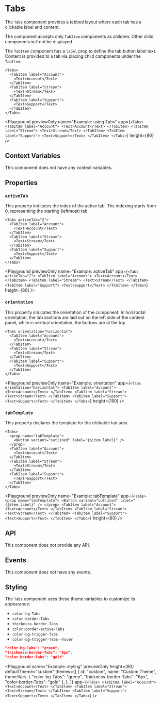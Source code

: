 # Tabs

The `Tabs` component provides a tabbed layout where each tab has a clickable label and content.

The component accepts only `TabItem` components as children.
Other child components will not be displayed.

The `TabItem` component has a `label` prop to define the tab button label text.
Content is provided to a tab via placing child components under the `TabItem`.

```ueml copy
<Tabs>
  <TabItem label="Account">
    <Text>Account</Text>
  </TabItem>
  <TabItem label="Stream">
    <Text>Stream</Text>
  </TabItem>
  <TabItem label="Support">
    <Text>Support</Text>
  </TabItem>
</Tabs>
```

<Playground
  previewOnly
  name="Example: using Tabs"
  app={`
  <Tabs>
    <TabItem label="Account">
      <Text>Account</Text>
    </TabItem>
    <TabItem label="Stream">
      <Text>Stream</Text>
    </TabItem>
    <TabItem label="Support">
      <Text>Support</Text>
    </TabItem>
  </Tabs>
  `}
  height={80}
/>

## Context Variables

This component does not have any context variables.

## Properties

### `activeTab`

This property indicates the index of the active tab. The indexing starts from 0, representing the starting (leftmost) tab.

```ueml copy /activeTab="2"/
<Tabs activeTab="2">
  <TabItem label="Account">
    <Text>Account</Text>
  </TabItem>
  <TabItem label="Stream">
    <Text>Stream</Text>
  </TabItem>
  <TabItem label="Support">
    <Text>Support</Text>
  </TabItem>
</Tabs>
```

<Playground
  previewOnly
  name="Example: activeTab"
  app={`
  <Tabs activeTab="2">
    <TabItem label="Account">
      <Text>Account</Text>
    </TabItem>
    <TabItem label="Stream">
      <Text>Stream</Text>
    </TabItem>
    <TabItem label="Support">
      <Text>Support</Text>
    </TabItem>
  </Tabs>
  `}
  height={80}
/>

### `orientation`

This property indicates the orientation of the component. In horizontal orientation, the tab sections are laid out on the left side of the content panel, while in vertical orientation, the buttons are at the top.

```ueml copy /orientation="horizontal"/
<Tabs orientation="horizontal">
  <TabItem label="Account">
    <Text>Account</Text>
  </TabItem>
  <TabItem label="Stream">
    <Text>Stream</Text>
  </TabItem>
  <TabItem label="Support">
    <Text>Support</Text>
  </TabItem>
</Tabs>
```

<Playground
  previewOnly
  name="Example: orientation"
  app={`
  <Tabs orientation="horizontal">
    <TabItem label="Account">
      <Text>Account</Text>
    </TabItem>
    <TabItem label="Stream">
      <Text>Stream</Text>
    </TabItem>
    <TabItem label="Support">
      <Text>Support</Text>
    </TabItem>
  </Tabs>
  `}
  height={160}
/>

### `tabTemplate`

This property declares the template for the clickable tab area.

```ueml copy {2-4}
<Tabs>
  <prop name="tabTemplate">
    <Button variant="outlined" label="{$item.label}" />
  </prop>
  <TabItem label="Account">
    <Text>Account</Text>
  </TabItem>
  <TabItem label="Stream">
    <Text>Stream</Text>
  </TabItem>
  <TabItem label="Support">
    <Text>Support</Text>
  </TabItem>
</Tabs>
```

<Playground
  previewOnly
  name="Example: tabTemplate"
  app={`
  <Tabs>
    <prop name="tabTemplate">
      <Button variant="outlined" label="{$item.label}" />
    </prop>
    <TabItem label="Account">
      <Text>Account</Text>
    </TabItem>
    <TabItem label="Stream">
      <Text>Stream</Text>
    </TabItem>
    <TabItem label="Support">
      <Text>Support</Text>
    </TabItem>
  </Tabs>
  `}
  height={80}
/>

## API

This component does not provide any API.

## Events

This component does not have any events.

## Styling

The `Tabs` component uses these theme variables to customize its appearance:

- `color-bg-Tabs`
- `color-border-Tabs`
- `thickness-border-Tabs`
- `color-border-active-Tabs`
- `color-bg-trigger-Tabs`
- `color-bg-trigger-Tabs--hover`

```json copy
"color-bg-Tabs": "green",
"thickness-border-Tabs": "6px",
"color-border-Tabs": "gold"
```

<Playground
  name="Example: styling"
  previewOnly
  height={80}
  defaultTheme="custom"
  themes={[
    {
      id: "custom",
      name: "Custom Theme",
      themeVars: {
        "color-bg-Tabs": "green",
        "thickness-border-Tabs": "6px",
        "color-border-Tabs": "gold"
      },
    },
  ]}
  app={`
  <Tabs>
    <TabItem label="Account">
      <Text>Account</Text>
    </TabItem>
    <TabItem label="Stream">
      <Text>Stream</Text>
    </TabItem>
    <TabItem label="Support">
      <Text>Support</Text>
    </TabItem>
  </Tabs>
  `}
/>
